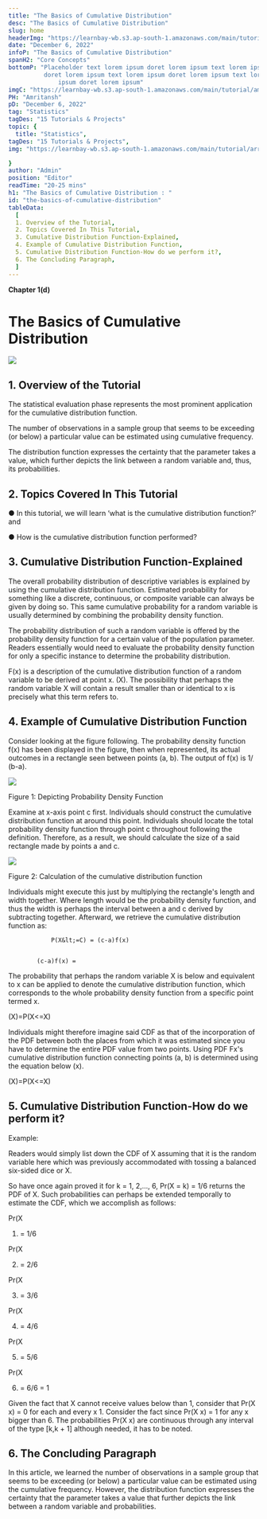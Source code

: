 ```yaml
---
title: "The Basics of Cumulative Distribution"
desc: "The Basics of Cumulative Distribution"
slug: home
headerImg: "https://learnbay-wb.s3.ap-south-1.amazonaws.com/main/tutorial/python.png"
date: "December 6, 2022"
infoP: "The Basics of Cumulative Distribution"
spanH2: "Core Concepts"
bottomP: "Placeholder text lorem ipsum doret lorem ipsum text lorem ipsum
          doret lorem ipsum text lorem ipsum doret lorem ipsum text lorem
              ipsum doret lorem ipsum"
imgC: "https://learnbay-wb.s3.ap-south-1.amazonaws.com/main/tutorial/amritansh.png"
PH: "Amritansh"
pD: "December 6, 2022"
tag: "Statistics"
tagDes: "15 Tutorials & Projects"
topic: {
  title: "Statistics",
tagDes: "15 Tutorials & Projects",
img: "https://learnbay-wb.s3.ap-south-1.amazonaws.com/main/tutorial/arrow.png"

}
author: "Admin"
position: "Editor"
readTime: "20-25 mins"
h1: "The Basics of Cumulative Distribution : "
id: "the-basics-of-cumulative-distribution"
tableData:
  [
  1. Overview of the Tutorial,
  2. Topics Covered In This Tutorial,
  3. Cumulative Distribution Function-Explained,
  4. Example of Cumulative Distribution Function,
  5. Cumulative Distribution Function-How do we perform it?,
  6. The Concluding Paragraph,
  ]
---
```



**Chapter 1(d)**


# **The Basics of Cumulative Distribution**



 <img src="https://learnbay-wb.s3.ap-south-1.amazonaws.com/main/tutorial/statistics/Cumulative+Distribution+Function-main+banner.jpg"></img>



## 1. Overview of the Tutorial

The statistical evaluation phase represents the most prominent application for the cumulative distribution function.

The number of observations in a sample group that seems to be exceeding (or below) a particular value can be estimated using cumulative frequency.

The distribution function expresses the certainty that the parameter takes a value, which further depicts the link between a random variable and, thus, its probabilities.

 


## 2. Topics Covered In This Tutorial


●  	In this tutorial, we will learn ‘what is the cumulative distribution function?’ and


●  	How is the cumulative distribution function performed?

 


## 3. Cumulative Distribution Function-Explained

 

The overall probability distribution of descriptive variables is explained by using the cumulative distribution function. Estimated probability for something like a discrete, continuous, or composite variable can always be given by doing so. This same cumulative probability for a random variable is usually determined by combining the probability density function.

 

 

The probability distribution of such a random variable is offered by the probability density function for a certain value of the population parameter. Readers essentially would need to evaluate the probability density function for only a specific instance to determine the probability distribution.

 

F(x) is a description of the cumulative distribution function of a random variable to be derived at point x. (X). The possibility that perhaps the random variable X will contain a result smaller than or identical to x is precisely what this term refers to.

 


## 4. Example of Cumulative Distribution Function

 

Consider looking at the figure following. The probability density function f(x) has been displayed in the figure, then when represented, its actual outcomes in a rectangle seen between points (a, b). The output of f(x) is 1/ (b-a).


 <img src="https://learnbay-wb.s3.ap-south-1.amazonaws.com/main/tutorial/statistics/Cumulative+Image+Figure+1.jpg"></img>


Figure 1: Depicting Probability Density Function

Examine at x-axis point c first. Individuals should construct the cumulative distribution function at around this point. Individuals should locate the total probability density function through point c throughout following the definition. Therefore, as a result, we should calculate the size of a said rectangle made by points a and c.



 <img src="https://learnbay-wb.s3.ap-south-1.amazonaws.com/main/tutorial/statistics/Cumulative+Image+Figure+2.jpg"></img>



Figure 2: Calculation of the cumulative distribution function

Individuals might execute this just by multiplying the rectangle's length and width together. Where length would be the probability density function, and thus the width is perhaps the interval between a and c derived by subtracting together. Afterward, we retrieve the cumulative distribution function as:

				P(X&lt;=C) = (c-a)f(x)


            (c-a)f(x) = 



The probability that perhaps the random variable X is below and equivalent to x can be applied to denote the cumulative distribution function, which corresponds to the whole probability density function from a specific point termed x.


(X)=P(X&lt;=X)

Individuals might therefore imagine said CDF as that of the incorporation of the PDF between both the places from which it was estimated since you have to determine the entire PDF value from two points. Using PDF Fx's cumulative distribution function connecting points (a, b) is determined using the equation below (x).


(X)=P(X&lt;=X)


## 5. Cumulative Distribution Function-How do we perform it?

Example:

Readers would simply list down the CDF of X assuming that it is the random variable here which was previously accommodated with tossing a balanced six-sided dice or X.

So have once again proved it for k = 1, 2,..., 6, Pr(X = k) = 1/6 returns the PDF of X. Such probabilities can perhaps be extended temporally to estimate the CDF, which we accomplish as follows:

Pr(X 

1) = 1/6

Pr(X

 2) = 2/6

Pr(X 

3) = 3/6

Pr(X 

4) = 4/6

Pr(X

 5) = 5/6

Pr(X 

6) = 6/6 = 1

Given the fact that X cannot receive values below than 1, consider that Pr(X x) = 0 for each and every x 1. Consider the fact since Pr(X x) = 1 for any x bigger than 6. The probabilities Pr(X x) are continuous through any interval of the type [k,k + 1] although needed, it has to be noted.


## 6. The Concluding Paragraph

In this article, we learned the number of observations in a sample group that seems to be exceeding (or below) a particular value can be estimated using the cumulative frequency. However, the distribution function expresses the certainty that the parameter takes a value that further depicts the link between a random variable and probabilities.
